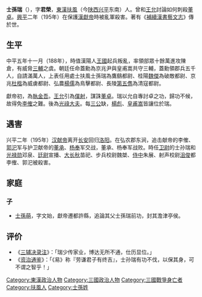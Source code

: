 '''士孫瑞'''（{{Bd|？||195年}}），字'''君榮'''，[[東漢|東漢]][[扶風|扶風]]（今[[陕西|陕西]][[兴平|兴平]]东南）人。曾和[[王允|王允]]討論如何刺殺[[董卓|董卓]]。[[兴平_(东汉)|興平]]二年（195年）在保護[[漢獻帝|漢獻帝]]時被亂軍殺害。著有《[[補續漢書藝文志|補續漢書藝文志]]》傳於世。

== 生平 ==

中平五年十一月（188年），時值漢陽人[[王国_(东汉)|王國]]起兵叛亂，率領部眾十餘萬進攻陳倉，有威脅[[三輔|三輔]]之虞。朝廷任命蓋勳為京兆尹與皇甫嵩共守三輔，蓋勳領郡兵五千人，自請滿萬人，上表任用處士扶風士孫瑞為鷹鷂都尉、桂陽[[魏傑|魏傑]]為破敵都尉、京兆[[杜楷|杜楷]]為威虜都尉、弘農[[楊儒|楊儒]]為鳥擊都尉、長陵[[第五儁|第五儁]]為清寇都尉。

獻帝初，為[[執金吾|執金吾]]。[[王允|王允]]引為[[僕射|僕射]]，謀誅[[董卓|董卓]]。瑞以允自專討卓之功，歸功不候，故得免[[李傕|李傕]]之難。後為[[光祿大夫|光祿大夫]]。每[[三公|三公]]缺，[[楊彪|楊彪]]、[[皇甫嵩|皇甫嵩]]皆讓位於瑞。

== 遇害 ==
兴平二年（195年）[[汉献帝|汉献帝]]离开[[长安|长安]]回归[[洛阳|洛阳]]。在弘农郡东涧，追击献帝的李傕、[[郭汜|郭汜]]军与护卫献帝的[[董承|董承]]、[[杨奉|杨奉]]军交战，董承、杨奉军战败。時任[[卫尉|卫尉]]的士孙瑞和[[光禄勋|光禄勋]]邓泉、[[廷尉|廷尉]]宣播、[[大长秋|大长秋]]苗祀、步兵校尉魏桀、[[侍中|侍中]]朱展、射声校尉[[沮俊|沮俊]]都李傕、郭汜被殺害。

== 家庭 ==

===子===
*[[士孫萌|士孫萌]]，字文始，獻帝遷都許縣，追論其父士孫瑞前功，封其澹津亭侯。

== 评价 ==
*《[[三辅决录注|三辅决录注]]》：「瑞少传家业，博达无所不通，仕历显位。」
*《[[资治通鉴|资治通鉴]]》：「《易》称『劳谦君子有终吉』，士孙瑞有功不伐，以保其身，可不谓之智乎！」

[[Category:東漢政治人物|Category:東漢政治人物]]
[[Category:三國政治人物|Category:三國政治人物]]
[[Category:三國戰爭身亡者|Category:三國戰爭身亡者]]
[[Category:扶風人|Category:扶風人]]
[[Category:士孫姓|Category:士孫姓]]